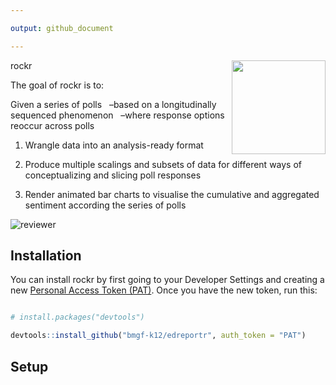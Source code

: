 ```yaml
---

output: github_document

---
```




<!-- README.md is generated from README.Rmd. Please edit that file -->


rockr <img src='hex/rockr_hex' align="right" height="150" />



<!-- badges: start -->

<!-- badges: end -->



The goal of rockr is to:

Given a series of polls \  
    --based on a longitudinally sequenced phenomenon \  
          --where response options reoccur across polls

1.  Wrangle data into an analysis-ready format

2.  Produce multiple scalings and subsets of data for different ways of conceptualizing and slicing poll responses

3.  Render animated bar charts to visualise the cumulative and aggregated sentiment according the series of polls



<p align="center">

  <img src="plots/album_poll_final_percentage.gif" alt="reviewer">



</p>



## Installation



You can install rockr by first going to your Developer Settings and creating a new [Personal Access Token (PAT)](https://github.com/settings/tokens). Once you have the new token, run this:



``` r

# install.packages("devtools")

devtools::install_github("bmgf-k12/edreportr", auth_token = "PAT")

```



## Setup


